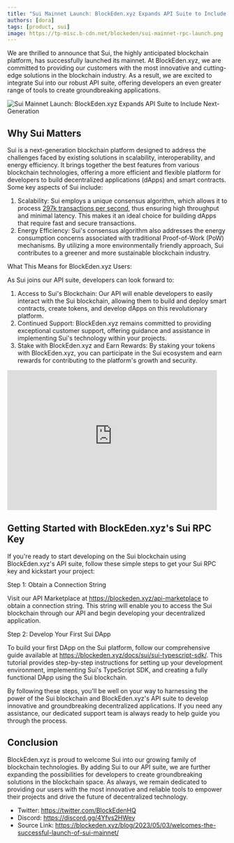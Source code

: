 ```yaml
---
title: "Sui Mainnet Launch: BlockEden.xyz Expands API Suite to Include Next-Generation Blockchain Platform"
authors: [dora]
tags: [product, sui]
image: https://tp-misc.b-cdn.net/blockeden/sui-mainnet-rpc-launch.png
---
```


We are thrilled to announce that Sui, the highly anticipated blockchain platform, has successfully launched its mainnet. At BlockEden.xyz, we are committed to providing our customers with the most innovative and cutting-edge solutions in the blockchain industry. As a result, we are excited to integrate Sui into our robust API suite, offering developers an even greater range of tools to create groundbreaking applications.

![Sui Mainnet Launch: BlockEden.xyz Expands API Suite to Include Next-Generation](https://tp-misc.b-cdn.net/blockeden/sui-mainnet-rpc-launch.png "Sui Mainnet Launch: BlockEden.xyz Expands API Suite to Include Next-Generation")

## Why Sui Matters

Sui is a next-generation blockchain platform designed to address the challenges faced by existing solutions in scalability, interoperability, and energy efficiency. It brings together the best features from various blockchain technologies, offering a more efficient and flexible platform for developers to build decentralized applications (dApps) and smart contracts. Some key aspects of Sui include:

1. Scalability: Sui employs a unique consensus algorithm, which allows it to process [297k transactions per second](https://blockeden.xyz/blog/2023/04/28/297k-tps-sui-network-s-impressive-performance-update/), thus ensuring high throughput and minimal latency. This makes it an ideal choice for building dApps that require fast and secure transactions.
3. Energy Efficiency: Sui's consensus algorithm also addresses the energy consumption concerns associated with traditional Proof-of-Work (PoW) mechanisms. By utilizing a more environmentally friendly approach, Sui contributes to a greener and more sustainable blockchain industry.

What This Means for BlockEden.xyz Users:

As Sui joins our API suite, developers can look forward to:

1. Access to Sui's Blockchain: Our API will enable developers to easily interact with the Sui blockchain, allowing them to build and deploy smart contracts, create tokens, and develop dApps on this revolutionary platform.
2. Continued Support: BlockEden.xyz remains committed to providing exceptional customer support, offering guidance and assistance in implementing Sui's technology within your projects.
3. Stake with BlockEden.xyz and Earn Rewards: By staking your tokens with BlockEden.xyz, you can participate in the Sui ecosystem and earn rewards for contributing to the platform's growth and security.

<div style={{ display: "flex", width: "100%", justifyContent: "center" }}>
  <iframe
    src="https://blockedenxyz.substack.com/embed"
    width="480"
    height="320"
    frameborder="0"
    scrolling="no"
  ></iframe>
</div>


## Getting Started with BlockEden.xyz's Sui RPC Key

If you're ready to start developing on the Sui blockchain using BlockEden.xyz's API suite, follow these simple steps to get your Sui RPC key and kickstart your project:

Step 1: Obtain a Connection String

Visit our API Marketplace at https://blockeden.xyz/api-marketplace to obtain a connection string. This string will enable you to access the Sui blockchain through our API and begin developing your decentralized application.

Step 2: Develop Your First Sui DApp

To build your first DApp on the Sui platform, follow our comprehensive guide available at https://blockeden.xyz/docs/sui/sui-typescript-sdk/. This tutorial provides step-by-step instructions for setting up your development environment, implementing Sui's TypeScript SDK, and creating a fully functional DApp using the Sui blockchain.

By following these steps, you'll be well on your way to harnessing the power of the Sui blockchain and BlockEden.xyz's API suite to develop innovative and groundbreaking decentralized applications. If you need any assistance, our dedicated support team is always ready to help guide you through the process.

## Conclusion

BlockEden.xyz is proud to welcome Sui into our growing family of blockchain technologies. By adding Sui to our API suite, we are further expanding the possibilities for developers to create groundbreaking solutions in the blockchain space. As always, we remain dedicated to providing our users with the most innovative and reliable tools to empower their projects and drive the future of decentralized technology.

- Twitter: https://twitter.com/BlockEdenHQ
- Discord: https://discord.gg/4Yfvs2HWey
- Source Link: https://blockeden.xyz/blog/2023/05/03/welcomes-the-successful-launch-of-sui-mainnet/
